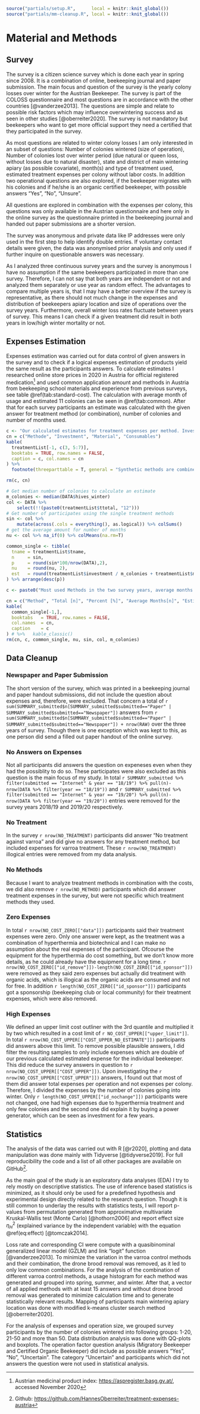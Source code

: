 ```r
source("partials/setup.R",      local = knitr::knit_global())
source("partials/mm-cleanup.R", local = knitr::knit_global())
```

# Material and Methods
## Survey

The survey is a citizen science survey which is done each year in spring since 2008. It is a combination of online, beekeeping journal and paper submission. The main focus and question of the survey is the yearly colony losses over winter for the Austrian Beekeeper. The survey is part of the COLOSS questionnaire and most questions are in accordance with the other countries [@vanderzee2013]. The questions are simple and relate to possible risk factors which may influence overwintering success and as seen in other studies [@oberreiter2020]. The survey is not mandatory but beekeepers who want to get more official support they need a certified that they participated in the survey.

As most questions are related to winter colony losses I am only interested in an subset of questions: Number of colonies wintered (size of operation), Number of colonies lost over winter period (due natural or queen loss, without losses due to natural disaster), state and district of main wintering apiary (as possible covariate), month(s) and type of treatment used, estimated treatment expenses per colony without labor costs. In addition two operational questions are also explored, if the beekeeper migrates with his colonies and if he/she is an organic certified beekeeper, with possible answers "Yes", "No", "Unsure".

All questions are explored in combination with the expenses per colony, this questions was only available in the Austrian questionnaire and here only in the online survey as the questionnaire printed in the beekeeping journal and handed out paper submissions are a shorter version.

The survey was anonymous and private data like IP addresses were only used in the first step to help identify double entries. If voluntary contact details were given, the data was anonymised prior analysis and only used if further inquire on questionable answers was necessary.

As I analyzed three continuous survey years and the survey is anonymous I have no assumption if the same beekeepers participated in more than one survey. Therefore, I can not say that both years are independent or not and analyzed them separately or use year as random effect. The advantages to compare multiple years is, that I may have a better overview if the survey is representative, as there should not much change in the expenses and distribution of beekeepers apiary location and size of operations over the survey years. Furthermore, overall winter loss rates fluctuate between years of survey. This means I can check if a given treatment did result in both years in low/high winter mortality or not.

## Expenses Estimation

Expenses estimation was carried out for data control of given answers in the survey and to check if a logical expenses estimation of products yield the same result as the participants answers. To calculate estimates I researched online store prices in 2020 in Austria for official registered medication[^mm-1] and used common application amount and methods in Austria from beekeeping school materials and experience from previous surveys, see table \@ref(tab:standard-cost). The calculation with average month of usage and estimated 11 colonies can be seen in \@ref(tab:common). After that for each survey participants an estimate was calculated with the given answer for treatment method (or combination), number of colonies and number of months used.

[^mm-1]: Austrian medicinal product index: <https://aspregister.basg.gv.at/>, accessed November 2020

```r
c <- "Our calculated estimates for treatment expenses per method. Investments can be used long term (we calculate 10 years, eg. Hyperthermia) and are divided by the number of colonies. Material can also be used long term (7 years, eg. Queen Cages) but needs to be bought for each colony. Consumables are used for each colony (eg. Formic Acid Long Term, 200ml)."
cn = c("Methode", "Investment", "Material", "Consumables")
kable(
  treatmentList[-1, c(3, 5:7)],
  booktabs = TRUE, row.names = FALSE,
  caption = c, col.names = cn
) %>%
  footnote(threeparttable = T, general = "Synthetic methods are combined and include Amitraz, Coumaphos, and other synthetic methods; Other biotechnical methods do not include drone brood removal or hypothermia and Another method excludes synthetic methods.")

rm(c, cn)
```

```r
# Get median number of colonies to calculate an estimate
m_colonies <- median(DATA$hives_winter)
col <- DATA %>% 
    select(!!(paste0(treatmentList$ttotal, "12")))
# Get number of participates using the single treatment methods
sin <- col %>% 
    mutate(across(.cols = everything(), as.logical)) %>% colSums()
# get the average amount for number of months
nu <- col %>% na_if(0) %>% colMeans(na.rm=T)

common_single <- tibble(
  tname = treatmentList$tname,
  n     = sin,
  p     = round(sin*100/nrow(DATA),2),
  nu    = round(nu, 2),
  est   = round(treatmentList$investment / m_colonies + treatmentList$material + treatmentList$consumables*nu, 2)
) %>% arrange(desc(p))

c <- paste0("Most used Methods in the two survey years, average months indicating the average of months this methods was used. Estimated costs are calculated with ", m_colonies, " colonies, which represents the median number of colonies in our survey, and the average months of usage.")

cn = c("Method", "Total [n]", "Percent [%]", "Average Months[n]", "Estimated Costs")
kable(
  common_single[-1,],
  booktabs   = TRUE, row.names = FALSE,
  col.names  = cn,
  caption    = c
) # %>%   kable_classic()
rm(cn, c, common_single, nu, sin, col, m_colonies)
```

## Data Cleanup

### Newspaper and Paper Submission

The short version of the survey, which was printed in a beekeeping journal and paper handout submissions, did not include the question about expenses and, therefore, were excluded. That concern a total of `r sum(SUMMARY_submitted$n[SUMMARY_submitted$submitted=="Paper" | SUMMARY_submitted$submitted=="Newspaper"])` answers from `r sum(SUMMARY_submitted$n[SUMMARY_submitted$submitted=="Paper" | SUMMARY_submitted$submitted=="Newspaper"]) + nrow(RAW)` over the three years of survey. Though there is one exception which was kept to this, as one person did send a filled out paper handout of the online survey.

### No Answers on Expenses

Not all participants did answers the question on expeneses even when they had the possiblity to do so. These participates were also excluded as this question is the main focus of my study. In total `r SUMMARY_submitted %>% filter(submitted == "Internet" & year == "18/19") %>% pull(n)-nrow(DATA %>% filter(year == "18/19"))` and `r SUMMARY_submitted %>% filter(submitted == "Internet" & year == "19/20") %>% pull(n)-nrow(DATA %>% filter(year == "19/20"))` entries were removed for the survey years 2018/19 and 2019/20 respectively.

### No Treatment

In the survey `r nrow(NO_TREATMENT)` participants did answer "No treatment against varroa" and did give no answers for any treatment method, but included expenses for varroa treatment. These `r nrow(NO_TREATMENT)` illogical entries were removed from my data analysis.

### No Methods

Because I want to analyze treatment methods in combination with the costs, we did also remove `r nrow(NO_METHOD)` participants which did answer treatment expenses in the survey, but were not specific which treatment methods they used.

### Zero Expenses

In total `r nrow(NO_COST_ZERO[["data"]])` participants said their treatment expenses were zero. Only one answer were kept, as the treatment was a combination of hyperthermia and biotechnical and I can make no assumption about the real expenses of the participant. Ofcourse the equipment for the hyperthermia do cost something, but we don't know more details, as he could already have the equipment for a long time. `r nrow(NO_COST_ZERO[["id_remove"]])-length(NO_COST_ZERO[["id_sponsor"]])` were removed as they said zero expenses but actually did treatment with organic acids, which is illogical as the organic acids are consumed and not for free. In addition `r length(NO_COST_ZERO[["id_sponsor"]])` participants got a sponsorship (beekeeping club or local community) for their treatment expenses, which were also removed.

### High Expenses

We defined an upper limit cost outliner with the 3rd quantile and multiplied it by two which resulted in a cost limit of `r NO_COST_UPPER[["upper_limit"]]`. In total `r nrow(NO_COST_UPPER[["COST_UPPER_NO_ESTIMATE"]])` participants did answers above this limit. To remove possible plausible answers, I did filter the resulting samples to only include expenses which are double of our previous calculated estimated expense for the individual beekeeper. This did reduce the survey answers in question to `r nrow(NO_COST_UPPER[["COST_UPPER"]])`. Upon investigating the `r nrow(NO_COST_UPPER[["COST_UPPER"]])` answers, I found out that most of them did answer total expenses per operation and not expenses per colony. Therefore, I divided the expenses by the number of colonies going into winter. Only `r length(NO_COST_UPPER[["id_nochange"]])` participants were not changed, one had high expenses due to hyperthermia treatment and only few colonies and the second one did explain it by buying a power generator, which can be seen as investment for a few years.

## Statistics

The analysis of the data was carried out with R [@r2020], plotting and data manipulation was done mainly with Tidyverse [@tidyverse2019]. For full reproducibility the code and a list of all other packages are available on GitHub[^mm-2].

[^mm-2]: Github: <https://github.com/HannesOberreiter/treatment-expenses-austria>

As the main goal of the study is an exploratory data analyses (EDA) I try to rely mostly on descriptive statistics. The use of inference based statistics is minimized, as it should only be used for a predefined hypothesis and experimental design directly related to the research question. Though it is still common to underlay the results with statistics tests, I will report p-values from permutation generated from approximative multivariate Kruskal-Wallis test (Monte Carlo) [@hothorn2006] and report effect size $\eta^2_H$ (explained variance by the independent variable) with the equation \@ref(eq:effect) [@tomczak2014].

```{=tex}
\begin{equation}
\begin{aligned}
  \eta^2_H = \frac{H-k+1}{n-k}
\end{aligned}
(\#eq:effect)
\end{equation}
```

Loss rate and corresponding CI were compute with a quasibinominal generalized linear model (GZLM) and link "logit" function [@vanderzee2013]. To minimize the variation in the varroa control methods and their combination, the drone brood removal was removed, as it led to only low common combinations. For the analysis of the combination of different varroa control methods, a usage histogram for each method was generated and grouped into spring, summer, and winter. After that, a vector of all applied methods with at least 15 answers and without drone brood removal was generated to minimize calculation time and to generate statistically relevant results. Mapping of participants main wintering apiary location was done with modified k-means cluster search method [@oberreiter2020].

For the analysis of expenses and operation size, we grouped survey participants by the number of colonies wintered into following groups: 1-20, 21-50 and more than 50. Data distribution analysis was done with QQ-plots and boxplots. The operation factor question analysis (Migratory Beekeeper and Certified Organic Beekeeper) did include as possible answers "Yes", "No", "Uncertain". The category "Uncertain" and participants which did not answers the question were not used in statistical analysis.